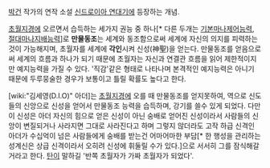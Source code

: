 [[박건]] 작가의 연작 소설 [[신드로이아 연대기]]에 등장하는 개념.

[[초월지경]]에 오르면서 습득하는 세가지 권능 중 하나[* 다른 두개는 [[기본마나제어능력]], [[절대마나지배능력]]]로 '''만물동조'''는 세계와 동조함으로써 세계에 자신의 의지를 피력하는 것이 가능해지며, 초월자를 세계에 '''각인'''시켜 신성(神聖)을 얻는다. 만물동조를 얻음으로써 세계의 흐름과 하나가 되기 때문에 초월자는 자신과 연결관 흐름을 읽어 제한적이지만 예지능력을 가질 수 있다. '직감'같은 형태로 나타나며 본격적인 예지능력은 아니기 때문에 두루뭉술한 경우가 보통이고 틀릴 확률도 높다고 한다. 

[wiki:"김세영(D.I.O)" 아더]는 [[초월지경]]에 오를 때 만물동조를 얻지못하여, 역으로 신도들의 신앙으로 신성을 얻어서 만물동조 능력을 습득하며, 강기를 쓸수 있게 되었다. 다만 이 신성은 아더 자신의 힘으로 얻은 신성이 아닌 숭배로 얻어진 신성이라서 사람들의 신앙이 변질되거나 사라지면 그대로 사라진다고 하며 그렇지 않더라도 고작 하급 신격인 아더가 수십억이 넘은 사람들에게 숭배를 받는건 어마어마한 부담[* 한 행성을 관리하는 성계신은 상급 신격이라서 오히려 신성에 휘둘릴 수가 있다.]으로 서서히 그를 잠식해갈거라고 한다. [[탄]]이 말하길  '반쪽 초월자가 가짜 초월자가 되었다'. 
